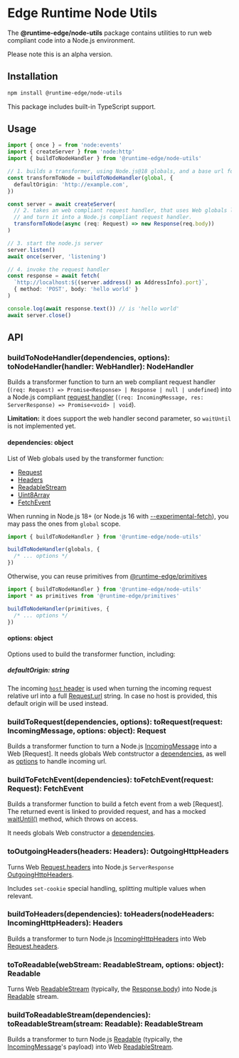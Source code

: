 
# Edge Runtime Node Utils

The **@runtime-edge/node-utils** package contains utilities to run web compliant code into a Node.js environment.

<Callout type='warning' emoji='⚠️'>
  Please note this is an alpha version.
</Callout>

## Installation

```sh npm2yarn
npm install @runtime-edge/node-utils
```

This package includes built-in TypeScript support.

## Usage

```ts
import { once } = from 'node:events'
import { createServer } from 'node:http'
import { buildToNodeHandler } from '@runtime-edge/node-utils'

// 1. builds a transformer, using Node.js@18 globals, and a base url for URL constructor.
const transformToNode = buildToNodeHandler(global, {
  defaultOrigin: 'http://example.com',
})

const server = await createServer(
  // 2. takes an web compliant request handler, that uses Web globals like Request and Response,
  // and turn it into a Node.js compliant request handler.
  transformToNode(async (req: Request) => new Response(req.body))
)

// 3. start the node.js server
server.listen()
await once(server, 'listening')

// 4. invoke the request handler
const response = await fetch(
  `http://localhost:${(server.address() as AddressInfo).port}`,
  { method: 'POST', body: 'hello world' }
)

console.log(await response.text()) // is 'hello world'
await server.close()
```

## API

### buildToNodeHandler(dependencies, options): toNodeHandler(handler: WebHandler): NodeHandler

Builds a transformer function to turn an web compliant request handler (`(req: Request) => Promise<Response> | Response | null | undefined`) into
a Node.js compliant [request handler](https://nodejs.org/api/http.html#httpcreateserveroptions-requestlistener) (`(req: IncomingMessage, res: ServerResponse) => Promise<void> | void`).

**Limitation:** it does support the web handler second parameter, so `waitUntil` is not implemented yet.

#### dependencies: object

List of Web globals used by the transformer function:

- [Request](https://developer.mozilla.org/en-US/docs/Web/API/Request)
- [Headers](https://developer.mozilla.org/en-US/docs/Web/API/Headers)
- [ReadableStream](https://developer.mozilla.org/en-US/docs/Web/API/ReadableStream)
- [Uint8Array](https://developer.mozilla.org/en-US/docs/Web/JavaScript/Reference/Global_Objects/Uint8Array)
- [FetchEvent](https://developer.mozilla.org/en-US/docs/Web/API/FetchEvent)

When running in Node.js 18+ (or Node.js 16 with [--experimental-fetch](https://nodejs.org/docs/latest-v16.x/api/cli.html#node_optionsoptions)), you may pass the ones from `global` scope.

```js
import { buildToNodeHandler } from '@runtime-edge/node-utils'

buildToNodeHandler(globals, {
  /* ... options */
})
```

Otherwise, you can reuse primitives from [@runtime-edge/primitives](/packages/primitives)

```js
import { buildToNodeHandler } from '@runtime-edge/node-utils'
import * as primitives from '@runtime-edge/primitives'

buildToNodeHandler(primitives, {
  /* ... options */
})
```

#### options: object

Options used to build the transformer function, including:

##### defaultOrigin: string

The incoming [`host` header](https://developer.mozilla.org/en-US/docs/Web/HTTP/Headers/host) is used when turning the incoming request relative url into a full [Request.url](https://developer.mozilla.org/en-US/docs/Web/API/Request/url) string.
In case no host is provided, this default origin will be used instead.

### buildToRequest(dependencies, options): toRequest(request: IncomingMessage, options: object): Request

Builds a transformer function to turn a Node.js [IncomingMessage](https://nodejs.org/api/http.html#class-httpincomingmessage) into a Web [Request].
It needs globals Web contstructor a [dependencies](#dependencies-object), as well as [options](#options-object) to handle incoming url.

### buildToFetchEvent(dependencies): toFetchEvent(request: Request): FetchEvent

Builds a transformer function to build a fetch event from a web [Request].
The returned event is linked to provided request, and has a mocked [waitUntil()](https://developer.mozilla.org/en-US/docs/Web/API/ExtendableEvent/waitUntil) method, which throws on access.

It needs globals Web constructor a [dependencies](#dependencies-object).

### toOutgoingHeaders(headers: Headers): OutgoingHttpHeaders

Turns Web [Request.headers](https://developer.mozilla.org/en-US/docs/Web/API/Request/headers) into
Node.js `ServerResponse` [OutgoingHttpHeaders](https://nodejs.org/api/http.html#responsegetheaders).

Includes `set-cookie` special handling, splitting multiple values when relevant.

### buildToHeaders(dependencies): toHeaders(nodeHeaders: IncomingHttpHeaders): Headers

Builds a transformer to turn Node.js [IncomingHttpHeaders](https://nodejs.org/api/http.html#messageheaders) into
Web [Request.headers](https://developer.mozilla.org/en-US/docs/Web/API/Request/headers).

### toToReadable(webStream: ReadableStream, options: object): Readable

Turns Web [ReadableStream](https://nodejs.org/api/stream.html#readable-streams)
(typically, the [Response.body](https://developer.mozilla.org/en-US/docs/Web/API/Response/body)) into
Node.js [Readable](https://nodejs.org/api/stream.html#readable-streams) stream.

### buildToReadableStream(dependencies): toReadableStream(stream: Readable): ReadableStream

Builds a transformer to turn Node.js [Readable](https://nodejs.org/api/stream.html#readable-streams)
(typically, the [IncomingMessage](https://nodejs.org/api/http.html#class-httpincomingmessage)'s payload) into
Web [ReadableStream](https://nodejs.org/api/stream.html#readable-streams).

